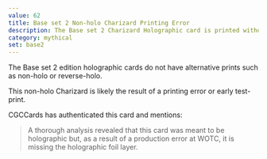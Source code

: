 ```yaml
---
value: 62
title: Base set 2 Non-holo Charizard Printing Error
description: The Base set 2 Charizard Holographic card is printed without the holofoil.
category: mythical
set: base2
---
```


The Base set 2 edition holographic cards do not have alternative prints such as non-holo or reverse-holo.

This non-holo Charizard is likely the result of a printing error or early test-print.

CGCCards has authenticated this card and mentions:

> A thorough analysis revealed that this card was meant to be holographic but, as a result of a production error at WOTC, it is missing the holographic foil layer.

